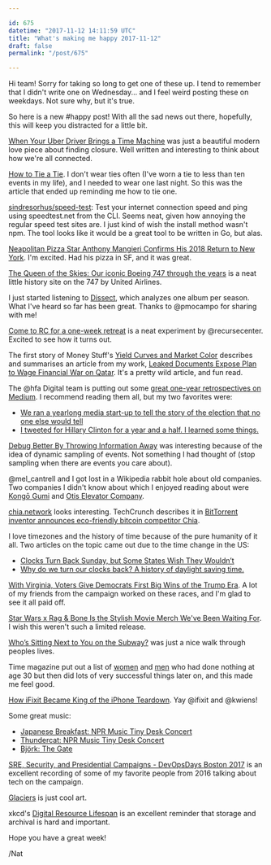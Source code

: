 ```yaml
---

id: 675
datetime: "2017-11-12 14:11:59 UTC"
title: "What's making me happy 2017-11-12"
draft: false
permalink: "/post/675"

---
```


Hi team! Sorry for taking so long to get one of these up. I tend to remember that I didn't write one on Wednesday... and I feel weird posting these on weekdays. Not sure why, but it's true.

So here is a new #happy post! With all the sad news out there, hopefully, this will keep you distracted for a little bit.


[When Your Uber Driver Brings a Time Machine](https://www.nytimes.com/2017/11/10/style/modern-love-when-your-uber-driver-brings-a-time-machine.html?smid=tw-nytstyles&smtyp=cur&_r=0) was just a beautiful modern love piece about finding closure. Well written and interesting to think about how we're all connected.

[How to Tie a Tie](http://www.esquire.com/style/advice/a25665/how-to-tie-a-tie-easy/). I don't wear ties often (I've worn a tie to less than ten events in my life), and I needed to wear one last night. So this was the article that ended up reminding me how to tie one.


[sindresorhus/speed-test](https://github.com/sindresorhus/speed-test): Test your internet connection speed and ping using speedtest.net from the CLI. Seems neat, given how annoying the regular speed test sites are. I just kind of wish the install method wasn't npm. The tool looks like it would be a  great tool to be written in Go, but alas.

[Neapolitan Pizza Star Anthony Mangieri Confirms His 2018 Return to New York](https://ny.eater.com/platform/amp/2017/11/10/16633652/una-pizza-napoletana-nyc-opening-plan). I'm excited. Had his pizza in SF, and it was great.

[The Queen of the Skies: Our iconic Boeing 747 through the years](http://view.ceros.com/united/747-queen-skies-farewell-mb/p/14) is a neat little history site on the 747 by United Airlines.

I just started listening to [Dissect](https://dissectpodcast.com/), which analyzes one album per season. What I've heard so far has been great. Thanks to @pmocampo for sharing with me!

[Come to RC for a one-week retreat](https://www.recurse.com/blog/121-come-to-rc-for-a-one-week-retreat) is a neat experiment by @recursecenter. Excited to see how it turns out.

The first story of Money Stuff's [Yield Curves and Market Color](https://www.bloomberg.com/view/articles/2017-11-10/yield-curves-and-market-color) describes and summarises an article from my work, [Leaked Documents Expose Plan to Wage Financial War on Qatar](https://theintercept.com/2017/11/09/uae-qatar-oitaba-rowland-banque-havilland-world-cup/). It's a pretty wild article, and fun read.

The @hfa Digital team is putting out some [great one-year retrospectives on Medium](https://medium.com/hillary-for-america-digital-one-year-later). I recommend reading them all, but my two favorites were:

 - [We ran a yearlong media start-up to tell the story of the election that no one else would tell](https://medium.com/hillary-for-america-digital-one-year-later/we-ran-a-yearlong-media-start-up-to-tell-the-story-of-the-election-that-no-one-else-would-tell-1b93583b0281?source=ifttt--------------1)
 - [I tweeted for Hillary Clinton for a year and a half. I learned some things.](https://medium.com/hillary-for-america-digital-one-year-later/i-tweeted-for-hillary-clinton-for-a-year-and-a-half-i-learned-some-things-9fb952076f25?source=ifttt--------------1)


[Debug Better By Throwing Information Away](https://honeycomb.io/blog/2017/11/debug-better-by-throwing-information-away/) was interesting because of the idea of dynamic sampling of events. Not something I had thought of (stop sampling when there are events you care about).

@mel_cantrell and I got lost in a Wikipedia rabbit hole about old companies. Two companies I didn't know about which I enjoyed reading about were [Kongō Gumi](https://en.wikipedia.org/wiki/Kong%C5%8D_Gumi) and [Otis Elevator Company](https://en.wikipedia.org/wiki/Otis_Elevator_Company).

[chia.network](https://chia.network/) looks interesting. TechCrunch describes it in [BitTorrent inventor announces eco-friendly bitcoin competitor Chia](https://techcrunch.com/2017/11/08/chia-network-cryptocurrency/).

I love timezones and the history of time because of the pure humanity of it all. Two articles on the topic came out due to the time change in the US:

 - [Clocks Turn Back Sunday, but Some States Wish They Wouldn’t](https://www.nytimes.com/2017/03/12/us/spring-forward-daylight-savings-time.html)
 - [Why do we turn our clocks back? A history of daylight saving time.](https://www.washingtonpost.com/news/retropolis/wp/2017/11/04/termination-of-chaos-how-daylight-saving-solved-americas-clock-craziness/?sw_bypass=true)

[With Virginia, Voters Give Democrats First Big Wins of the Trump Era](https://www.nytimes.com/2017/11/07/us/politics/virginia-election-democrats.html?hp&action=click&pgtype=Homepage&clickSource=story-heading&module=a-lede-package-region&region=top-news&WT.nav=top-news). A lot of my friends from the campaign worked on these races, and I'm glad to see it all paid off.

[Star Wars x Rag & Bone Is the Stylish Movie Merch We've Been Waiting For](https://www.gq.com/story/star-wars-rag-and-bone-collection). I wish this weren't such a limited release.

[Who’s Sitting Next to You on the Subway?](http://nymag.com/daily/intelligencer/2017/10/whos-sitting-next-to-you-on-the-subway-we-asked.html) was just a nice walk through peoples lives.

Time magazine put out a list of [women](https://thehustle.co/part-2-10-amazing-entrepreneurs-who-had-accomplished-nothing-by-age-30) and [men](https://amp.timeinc.net/fortune/2016/02/23/entrepreneurs-accomplished-nothing-age-30) who had done nothing at age 30 but then did lots of very successful things later on, and this made me feel good.

[How iFixit Became King of the iPhone Teardown](https://motherboard.vice.com/en_us/article/7x4wxx/ifixit-iphone-x-teardown-behind-the-scenes). Yay @ifixit and @kwiens!

Some great music:

 - [Japanese Breakfast: NPR Music Tiny Desk Concert](https://www.youtube.com/watch?v=tK4gaJwXw_4&feature=youtu.be)
 - [Thundercat: NPR Music Tiny Desk Concert](https://www.youtube.com/watch?v=zhVgbZdMdb0&feature=youtu.be)
 - [Björk: The Gate](https://www.youtube.com/watch?v=_n0Ps1KWVU0&feature=youtu.be)


[SRE, Security, and Presidential Campaigns - DevOpsDays Boston 2017](http://confreaks.tv/videos/devopsdaysboston2017-sre-security-and-presidential-campaigns) is an excellent recording of some of my favorite people from 2016 talking about tech on the campaign.

[Glaciers](http://www.stfj.net/index2.php?year=2016&project=art/2016/Glaciers) is just cool art.

xkcd's [Digital Resource Lifespan](https://xkcd.com/1909/) is an excellent reminder that storage and archival is hard and important.

Hope you have a great week!

/Nat
